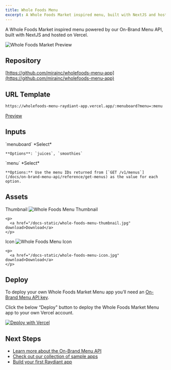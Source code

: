 ```yaml
---
title: Whole Foods Menu
excerpt: A Whole Foods Market inspired menu, built with NextJS and hosted on Vercel.
---
```


A Whole Foods Market inspired menu powered by our On-Brand Menu API, built with NextJS and hosted on Vercel.

![Whole Foods Market Preview](/docs-static/whole-foods-menu-preview.png)

## Repository

[https://github.com/mirainc/wholefoods-menu-app](https://github.com/mirainc/wholefoods-menu-app)

## URL Template

```bash
https://wholefoods-menu-raydiant-app.vercel.app/:menuboard?menu=:menu
```

[Preview](https://wholefoods-menu-raydiant-app.vercel.app/menu-boards/juices?menu=5ffd5ad4-d853-48cd-a19b-421490314676)

## Inputs

<OptionsTable>
  <OptionTitle>
    `menuboard`
  </OptionTitle>
  <OptionDescription>
    *Select*

    **Options**: `juices`, `smoothies`
  </OptionDescription>
  <OptionTitle>
    `menu`
  </OptionTitle>
  <OptionDescription>
    *Select*

    **Options:** Use the menu IDs returned from [`GET /v1/menus`](/docs/on-brand-menu-api/reference/get-menus) as the value for each option.
  </OptionDescription>
</OptionsTable>

## Assets

<OptionsTable>
  <OptionTitle>
    Thumbnail

  </OptionTitle>
  <OptionDescription>
    <img alt="Whole Foods Menu Thumbnail" src="/docs-static/whole-foods-menu-thumbnail.jpg" style={{ maxWidth: 200 }} />

    <p>
      <a href="/docs-static/whole-foods-menu-thumbnail.jpg" download>Download</a>
    </p>
  </OptionDescription>
  <OptionTitle>
    Icon
  </OptionTitle>
  <OptionDescription>
    <img alt="Whole Foods Menu Icon" src="/docs-static/whole-foods-menu-icon.jpg" style={{ maxWidth: 40 }} />

    <p>
      <a href="/docs-static/whole-foods-menu-icon.jpg" download>Download</a>
    </p>
  </OptionDescription>
</OptionsTable>



## Deploy

To deploy your own Whole Foods Market Menu app you’ll need an [On-Brand Menu API key](/docs/on-brand-menu-api/api-keys).

Click the below “Deploy" button to deploy the Whole Foods Market Menu app to your own Vercel account.

<a href="https://vercel.com/new/clone?repository-url=https%3A%2F%2Fgithub.com%2Fmirainc%2Fwholefoods-menu-app&env=RAYDIANT_MENU_API_KEY&redirect-url=https%3A%2F%2Fdevelopers.raydiant.com%2Fdocs%2Fget-started%2Fsample-apps%2Fwhole-foods-menu">
  <img src="https://vercel.com/button" alt="Deploy with Vercel" />
</a>

## Next Steps

- [Learn more about the On-Brand Menu API](/docs/on-brand-menu-api)
- [Check out our collection of sample apps](/docs/get-started/sample-apps)
- [Build your first Raydiant app](/docs/get-started/build-an-ap)
